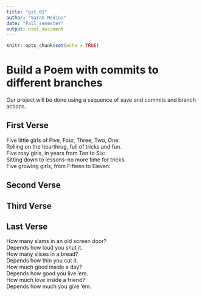 ```yaml
---
title: "git_01"
author: "Sarah Medina"
date: "Fall semester"
output: html_document
---
```


```r
knitr::opts_chunk$set(echo = TRUE)
```
# Build a Poem with commits to different branches
Our project will be done using a sequence of save and commits and branch actions.
<!-- Do not modify or change any text in "!--" bracketed areas such as this --- these are instructions to
you, if you change any of this the git program will notice it and compromise your git merging strategy !-->

## First Verse 
<!--Put the first five lines of a poem by Lewis Carrol in this section!-->

Five little girls of Five, Four, Three, Two, One:  
Rolling on the hearthrug, full of tricks and fun.  
Five rosy girls, in years from Ten to Six:  
Sitting down to lessons–no more time for tricks.  
Five growing girls, from Fifteen to Eleven:  



## Second Verse
<!--Put the first five lines of a poem by Robert Frost here!-->

## Third Verse
<!--Put the first two verses of The Walrus and the Carpenter here!-->

## Last Verse
<!--Put a short poem of your choice 8-20 lines,here!-->

How many slams in an old screen door?  
Depends how loud you shut it.  
How many slices in a bread?  
Depends how thin you cut it.  
How much good inside a day?  
Depends how good you live ’em.  
How much love inside a friend?  
Depends how much you give ’em.  




